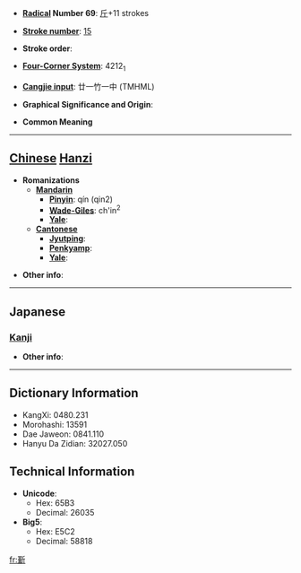 * '''[[Wiktionary:Chinese radical index| Radical]] Number 69''': [[Wiktionary:Chinese radical index 斤|斤]]+11 strokes

* '''[[Wiktionary:Chinese total strokes index|Stroke number]]''': [[Wiktionary:Chinese total strokes index 15|15]]

* '''Stroke order''': 

* '''[[Wiktionary:Chinese four corner index|Four-Corner System]]''': 4212<sub>1</sub>

* '''[[Wiktionary:Chinese Cangjie index|Cangjie input]]''': 廿一竹一中 (TMHML)

* '''Graphical Significance and Origin''': 

* '''Common Meaning'''

----

== [[Chinese]] [[Hanzi]] ==

* '''Romanizations'''
** '''[[Mandarin]]'''
*** '''[[Pinyin]]''': qín (qin2)
*** '''[[Wade-Giles]]''': ch'in<sup>2</sup>
*** '''[[Yale]]''': 
** '''[[Cantonese]]'''
*** '''[[Jyutping]]''':
*** '''[[Penkyamp]]''': 
*** '''[[Yale]]''': 

* '''Other info''': 

----

==Japanese==
===[[Kanji]]===
{{kanji|on readings=[[きん]] (kin), [[ごん]] (gon), [[こん]] (kon)
|kun readings=[[せり]] (seri)
}}

* '''Other info''':  

----

== Dictionary Information ==

* KangXi: 0480.231
* Morohashi: 13591
* Dae Jaweon: 0841.110
* Hanyu Da Zidian: 32027.050

== Technical Information ==

* '''Unicode''':
** Hex: 65B3
** Decimal: 26035
* '''Big5''':
** Hex: E5C2
** Decimal: 58818

[[fr:斳]]